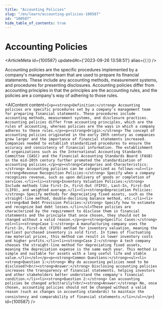 ```yaml
---
title: "Accounting Policies"
slug: "/en/learn/accounting-policies-100587"
id: "100587"
hide_table_of_contents: true
---
```



# Accounting Policies

<ArticleMeta id={100587} updatedAt={'2023-09-26 13:58:51'} alias={`[]`} />
<div className='border-solid border-b border-t-0 my-4 border-[var(--ifm-color-gray-300)]' />

Accounting policies are the specific procedures implemented by a company's management team that are used to prepare its financial statements. These include any accounting methods, measurement systems, and procedures for presenting disclosures. Accounting policies differ from accounting principles in that the principles are the accounting rules, and the policies are a company's way of adhering to those rules.

<AIContent content={`<p><strong>Definition:</strong> Accounting policies are specific procedures set by a company's management team for preparing financial statements. These procedures include accounting methods, measurement systems, and disclosure practices. Accounting policies differ from accounting principles, which are the rules of accounting, whereas policies are the ways in which a company adheres to these rules.</p><p><strong>Origin:</strong> The concept of accounting policies originated in the early 20th century as companies grew larger and the importance of financial statements increased. Companies needed to establish standardized procedures to ensure the accuracy and consistency of financial information. The establishment of organizations such as the International Accounting Standards Committee (IASC) and the Financial Accounting Standards Board (FASB) in the mid-20th century further promoted the standardization of accounting policies.</p><p><strong>Categories and Characteristics:</strong> Accounting policies can be categorized as follows:<ul><li><strong>Revenue Recognition Policies:</strong> Specify when a company recognizes revenue, such as upon delivery of goods or completion of services.</li><li><strong>Inventory Valuation Policies:</strong> Include methods like First-In, First-Out (FIFO), Last-In, First-Out (LIFO), and weighted average.</li><li><strong>Depreciation Policies:</strong> Specify methods for depreciating fixed assets, such as the straight-line method, double-declining balance method, etc.</li><li><strong>Bad Debt Provision Policies:</strong> Specify how to estimate and recognize bad debt losses.</li></ul>These policies are characterized by the requirement to disclose them in financial statements and the principle that once chosen, they should not be changed without a valid reason.</p><p><strong>Specific Cases:</strong><ol><li><strong>Case 1:</strong> A manufacturing company uses the First-In, First-Out (FIFO) method for inventory valuation, meaning the earliest purchased inventory is sold first. In times of fluctuating raw material prices, this method can result in lower inventory costs and higher profits.</li><li><strong>Case 2:</strong> A tech company chooses the straight-line method for depreciating fixed assets, meaning the depreciation expense is the same each year. This method is simple and suitable for assets with a long useful life and stable value.</li></ol></p><p><strong>Common Questions:</strong><ul><li><strong>Question 1:</strong> Why do accounting policies need to be disclosed?<br/><strong>Answer:</strong> Disclosing accounting policies increases the transparency of financial statements, helping investors and other stakeholders better understand the company's financial condition.</li><li><strong>Question 2:</strong> Can accounting policies be changed arbitrarily?<br/><strong>Answer:</strong> No, once chosen, accounting policies should not be changed without a valid reason (such as changes in accounting standards) to maintain the consistency and comparability of financial statements.</li></ul></p>`} id={100587} />
